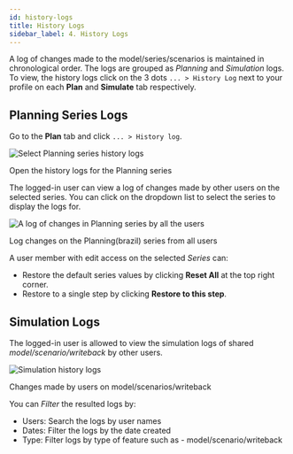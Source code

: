 ```yaml
---
id: history-logs
title: History Logs
sidebar_label: 4. History Logs
---
```



A log of changes made to the model/series/scenarios is maintained in chronological order.
The logs are grouped as *Planning* and *Simulation* logs.
To view, the history logs click on the 3 dots `... > History Log` next to your profile on each **Plan** and **Simulate** tab respectively.

## Planning Series Logs

Go to the **Plan** tab and click `... > History log`.

<div class="center">
  <Zoom>
    <img alt="Select Planning series history logs" src={useBaseUrl("/doc-images/storage/features/open-series-history-logs.png")} />
  </Zoom>
  <p>Open the history logs for the Planning series</p>
</div>

The logged-in user can view a log of changes made by other users on the selected series.
You can click on the dropdown list to select the series to display the logs for.

<div class="center">
  <Zoom>
    <img alt="A log of changes in Planning series by all the users" src={useBaseUrl("/doc-images/storage/features/planning-history-logs.png")} />
  </Zoom>
  <p>Log changes on the Planning(brazil) series from all users</p>
</div>

A user member with edit access on the selected *Series* can:
- Restore the default series values by clicking **Reset All** at the top right corner.
- Restore to a single step by clicking **Restore to this step**.

## Simulation Logs

The logged-in user is allowed to view the simulation logs of shared *model/scenario/writeback* by other users.
  
<div class="center">
  <Zoom>
    <img alt="Simulation history logs" src={useBaseUrl("/doc-images/storage/features/simulation-scenario-history-logs.png")} />
  </Zoom>
  <p>Changes made by users on model/scenarios/writeback</p>
</div>

You can *Filter* the resulted logs by:
* Users: Search the logs by user names
* Dates: Filter the logs by the date created
* Type: Filter logs by type of feature such as - model/scenario/writeback

